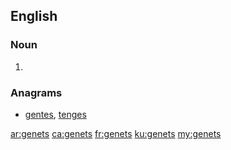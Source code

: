 ==English==

===Noun===
{{head|en|plural}}

# {{plural of|genet|lang=en}}

===Anagrams===
* [[gentes#English|gentes]], [[tenges#English|tenges]]

[[ar:genets]]
[[ca:genets]]
[[fr:genets]]
[[ku:genets]]
[[my:genets]]
